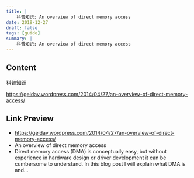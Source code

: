 ```yaml
---
title: |
    科普知识: An overview of direct memory access
date: 2019-12-27
draft: false
tags: [guide]
summary: |
    科普知识: An overview of direct memory access
---
```


## Content

科普知识

https://geidav.wordpress.com/2014/04/27/an-overview-of-direct-memory-access/

## Link Preview

- https://geidav.wordpress.com/2014/04/27/an-overview-of-direct-memory-access/
- An overview of direct memory access
- Direct memory access (DMA) is conceptually easy, but without experience in hardware design or driver development it can be cumbersome to understand. In this blog post I will explain what DMA is and…
